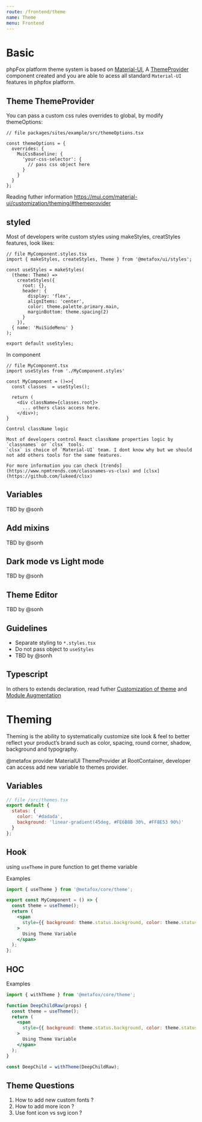 ```yaml
---
route: /frontend/theme
name: Theme
menu: Frontend
---
```


# Basic

phpFox platform theme system is based on [Material-UI](https://mui.com/), A [ThemeProvider]() component created and you are able to acess all standard `Material-UI` features in phpfox platform.

## Theme ThemeProvider

You can pass a custom css rules overrides to global, by modify themeOptions:

```tsx
// file packages/sites/example/src/themeOptions.tsx

const themeOptions = {
  overrides: {
    MuiCssBaseline: {
      'your-css-selector': {
        // pass css object here
      }
    }
  }
};
```

Reading futher information https://mui.com/material-ui/customization/theming/#themeprovider

## styled

Most of developers write custom styles using makeStyles, creatStyles features, look likes:

```tsx
// file MyComponent.styles.tsx
import { makeStyles, createStyles, Theme } from '@metafox/ui/styles';

const useStyles = makeStyles(
  (theme: Theme) =>
    createStyles({
      root: {},
      header: {
        display: 'flex',
        alignItems: 'center',
        color: theme.palette.primary.main,
        marginBottom: theme.spacing(2)
      }
    }),
  { name: 'MuiSideMenu' }
);

export default useStyles;
```

In component

```tsx
// file MyComponent.tsx
import useStyles from './MyComponent.styles'

const MyComponent = ()=>{
  const classes  = useStyles();

  return (
    <div className={classes.root}>
      ... others class access here.
    </div>);
}

Control className logic

Most of developers control React className properties logic by `classnames` or `clsx` tools.
`clsx` is choice of `Material-UI` team. I dont know why but we should not add others tools for the same features.

For more information you can check [trends](https://www.npmtrends.com/classnames-vs-clsx) and [clsx](https://github.com/lukeed/clsx)

```

## Variables

TBD by @sonh

## Add mixins

TBD by @sonh

## Dark mode vs Light mode

TBD by @sonh

## Theme Editor

TBD by @sonh

## Guidelines

- Separate styling to `*.styles.tsx`
- Do not pass object to `useStyles`
- TBD by @sonh

## Typescript

In others to extends declaration, read futher [Customization of theme](https://material-ui.com/guides/typescript/#customization-of-theme) and [Module Augmentation](https://www.typescriptlang.org/docs/handbook/declaration-merging.html#module-augmentation)

# Theming

Theming is the ability to systematically customize site look & feel to better reflect your product’s brand such as color, spacing, round corner, shadow, background and typography.

@metafox provider MaterialUI ThemeProvider at RootContainer, developer can access add new variable to themes provider.

## Variables

```js
// file /src/themes.tsx
export default {
  status: {
    color: '#dadada',
    background: 'linear-gradient(45deg, #FE6B8B 30%, #FF8E53 90%)'
  }
};
```

## Hook

using `useTheme` in pure function to get theme variable

Examples

```jsx
import { useTheme } from '@metafox/core/theme';

export const MyComponent = () => {
  const theme = useTheme();
  return (
    <span
      style={{ background: theme.status.background, color: theme.status.color }}
    >
      Using Theme Variable
    </span>
  );
};
```

## HOC

Examples

```jsx
import { withTheme } from '@metafox/core/theme';

function DeepChildRaw(props) {
  const theme = useTheme();
  return (
    <span
      style={{ background: theme.status.background, color: theme.status.color }}
    >
      Using Theme Variable
    </span>
  );
}

const DeepChild = withTheme(DeepChildRaw);
```

## Theme Questions

1. How to add new custom fonts ?
2. How to add more icon ?
3. Use font icon vs svg icon ?
